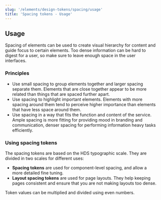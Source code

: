 ```yaml
---
slug: '/elements/design-tokens/spacing/usage'
title: 'Spacing tokens - Usage'
---
```



## Usage

Spacing of elements can be used to create visual hierarchy for content and guide focus to certain elements. Too dense information can be hard to digest for a user, so make sure to leave enough space in the user interfaces.

### Principles
- Use small spacing to group elements together and larger spacing separate them. Elements that are close together appear to be more related than things that are spaced further apart.
- Use spacing to highlight important elements. Elements with more spacing around them tend to perceive higher importance than elements that have less space around them.
- Use spacing in a way that fits the function and content of the service. Ample spacing is more fitting for providing mood in branding and communication, denser spacing for performing information heavy tasks efficiently.

### Using spacing tokens
The spacing tokens are based on the HDS typographic scale. They are divided in two scales for different uses:

- **Spacing tokens** are used for component-level spacing, and allow a more detailed fine tuning.
- **Layout spacing tokens** are used for page layouts. They help keeping pages consistent and ensure that you are not making layouts too dense.

Token values can be multiplied and divided using even numbers.

